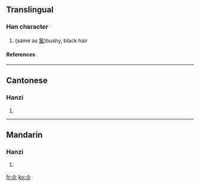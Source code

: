 ==Translingual==
===Han character===
{{Han char|rad=人|as=03|sn=5|four=|canj=人竹竹竹 (OHHH)}}
# (same as [[鬒]])bushy, black hair
====References====
{{Han ref|kx=0092.110|hdz=10111.090|uh=3431|ud=13361}}

----
==Cantonese==
===Hanzi===
{{yue-hanzi|jyut=|y=cha5, chaan2 dou3 jaan2}}
# {{defn|Cantonese}}

----
==Mandarin==
===Hanzi===
{{cmn-hanzi|pin=[[zhěn]] (zhen3)|wg=chen<sup>3</sup>}}
# {{defn|Mandarin}}

[[fr:㐱]]
[[ko:㐱]]